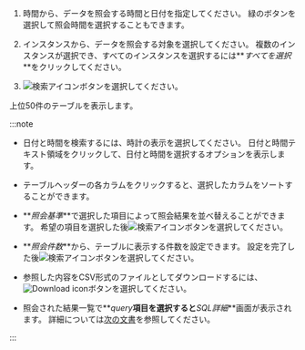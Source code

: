 1.  時間から、データを照会する時間と日付を指定してください。 緑のボタンを選択して照会時間を選択することもできます。

2.  インスタンスから、データを照会する対象を選択してください。 複数のインスタンスが選択でき、すべてのインスタンスを選択するには**_すべてを選択_**をクリックしてください。

3.  ![検索アイコン](/img/ico-btn-search.png)ボタンを選択してください。

上位50件のテーブルを表示します。

:::note

-   日付と時間を検索するには、時計の表示を選択してください。 日付と時間テキスト領域をクリックして、日付と時間を選択するオプションを表示します。

-   テーブルヘッダーの各カラムをクリックすると、選択したカラムをソートすることができます。

-   **_照会基準_**で選択した項目によって照会結果を並べ替えることができます。 希望の項目を選択した後![検索アイコン](/img/ico-btn-search.png)ボタンを選択してください。 

-   **_照会件数_**から、テーブルに表示する件数を設定できます。 設定を完了した後![検索アイコン](/img/ico-btn-search.png)ボタンを選択してください。 

-   参照した内容をCSV形式のファイルとしてダウンロードするには、![Download icon](/img/ico-download.svg)ボタンを選択してください。

-   照会された結果一覧で**_query_**項目を選択すると**_SQL詳細_**画面が表示されます。 詳細については[次の文書](#query-details)を参照してください。

:::
